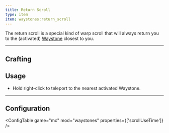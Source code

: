 ```yaml
---
title: Return Scroll
type: item
item: waystones:return_scroll
---
```


The return scroll is a special kind of warp scroll that will always return you to the (activated) [Waystone](waystone) closest to you.

---

## Crafting

<CraftingRecipe recipe="waystones:return_scroll"/>

## Usage

- Hold right-click to teleport to the nearest activated Waystone.

---

## Configuration

<ConfigTable game="mc" mod="waystones" properties={['scrollUseTime']} />